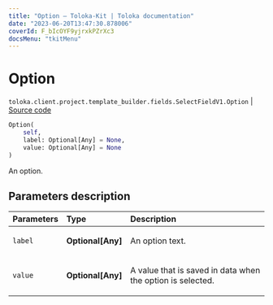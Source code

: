 ```yaml
---
title: "Option — Toloka-Kit | Toloka documentation"
date: "2023-06-20T13:47:30.878006"
coverId: F_bIcOYF9yjrxkPZrXc3
docsMenu: "tkitMenu"
---
```


# Option

`toloka.client.project.template_builder.fields.SelectFieldV1.Option` | [Source code](https://github.com/Toloka/toloka-kit/blob/v1.2.0/src/client/project/template_builder/fields.py#L449)

```python
Option(
    self,
    label: Optional[Any] = None,
    value: Optional[Any] = None
)
```

An option.

## Parameters description

| Parameters | Type | Description |
| :----------| :----| :-----------|
`label`|**Optional\[Any\]**|<p>An option text.</p>
`value`|**Optional\[Any\]**|<p>A value that is saved in data when the option is selected.</p>